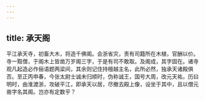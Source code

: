 ```yaml
---
---
---
```

title: 承天阁
---




平江承天寺，初畜大木，将造千佛阁。会浙省灾，责有司籍所在木植，官酬以价。寺一黠僧，于阁木上皆凿万岁阁三字，于是有司不敢取。及阁成，其字固在。诸寺观凡起造必作俪语题两梁间，其余则记住持檀越主名，此所必然，独承天诸殿俱否。至正丙申春，今张太尉士诚未归顺时，伪称诚王，国号大周，改元天祐，历曰明时，由淮渡浙，攻破平江，即承天以居，尽撤去殿上像，设坐于其中，且以僧元凿字名其阁。岂亦有定数乎？
